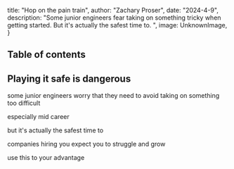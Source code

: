 



 title: "Hop on the pain train",
 author: "Zachary Proser",
 date: "2024-4-9",
 description: "Some junior engineers fear taking on something tricky when getting started. But it's actually the safest time to. ",
 image: UnknownImage,
} 


## Table of contents 

## Playing it safe is dangerous 

some junior engineers worry that they need to avoid taking on something too difficult 


especially mid career 

but it's actually the safest time to

companies hiring you expect you to struggle and grow

use this to your advantage
